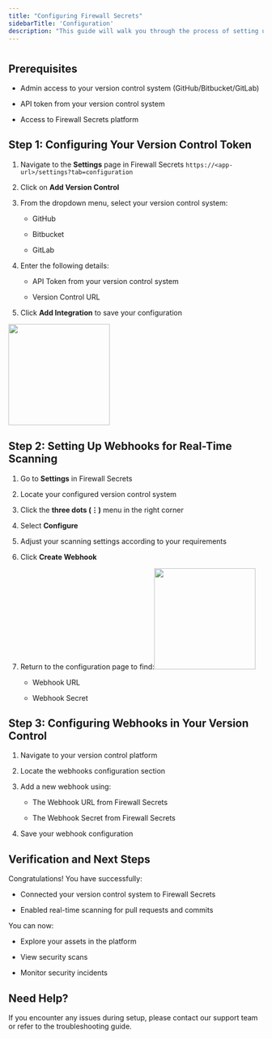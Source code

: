 ```yaml
---
title: "Configuring Firewall Secrets"
sidebarTitle: 'Configuration'
description: "This guide will walk you through the process of setting up Firewall Secrets for your version control system and enabling real-time scanning capabilities."
---
```


#

## Prerequisites

* Admin access to your version control system (GitHub/Bitbucket/GitLab)

* API token from your version control system

* Access to Firewall Secrets platform

## Step 1: Configuring Your Version Control Token

1. Navigate to the **Settings** page in Firewall Secrets `https://<app-url>/settings?tab=configuration`

2. Click on **Add Version Control**

3. From the dropdown menu, select your version control system:

   * GitHub

   * Bitbucket

   * GitLab

4. Enter the following details:

   * API Token from your version control system

   * Version Control URL

5. Click **Add Integration** to save your configuration

<img height="200" src="/image.png" />

## Step 2: Setting Up Webhooks for Real-Time Scanning

1. Go to **Settings** in Firewall Secrets

2. Locate your configured version control system

3. Click the **three dots (⋮)** menu in the right corner

4. Select **Configure**

5. Adjust your scanning settings according to your requirements

6. Click **Create Webhook**

7. Return to the configuration page to find:<img height="200" src="/webhook.png" />

   * Webhook URL

   * Webhook Secret

## Step 3: Configuring Webhooks in Your Version Control

1. Navigate to your version control platform

2. Locate the webhooks configuration section

3. Add a new webhook using:

   * The Webhook URL from Firewall Secrets

   * The Webhook Secret from Firewall Secrets

4. Save your webhook configuration

## Verification and Next Steps

Congratulations! You have successfully:

* Connected your version control system to Firewall Secrets

* Enabled real-time scanning for pull requests and commits

You can now:

* Explore your assets in the platform

* View security scans

* Monitor security incidents

## Need Help?

If you encounter any issues during setup, please contact our support team or refer to the troubleshooting guide.
